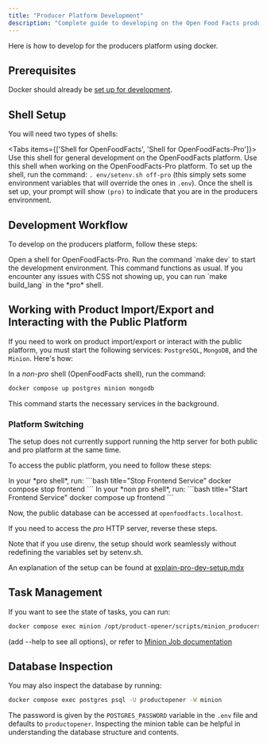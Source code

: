 ```yaml
---
title: "Producer Platform Development"
description: "Complete guide to developing on the Open Food Facts producers platform using Docker with dual-shell setup and service management."
---
```



Here is how to develop for the producers platform using docker.

## Prerequisites

Docker should already be [set up for development](how-to-quick-start-guide.mdx).

## Shell Setup

You will need two types of shells:

<Tabs items={['Shell for OpenFoodFacts', 'Shell for OpenFoodFacts-Pro']}>
<Tab value="Shell for OpenFoodFacts">
Use this shell for general development on the OpenFoodFacts platform.
</Tab>
<Tab value="Shell for OpenFoodFacts-Pro">
Use this shell when working on the OpenFoodFacts-Pro platform.
To set up the shell, run the command: `. env/setenv.sh off-pro` (this simply sets some environment variables that will override the ones in `.env`).
Once the shell is set up, your prompt will show `(pro)` to indicate that you are in the producers environment.
</Tab>
</Tabs>

## Development Workflow

To develop on the producers platform, follow these steps:

<Steps>
<Step title="Open OpenFoodFacts-Pro Shell">
Open a shell for OpenFoodFacts-Pro.
</Step>
<Step title="Start Development Environment">
Run the command `make dev` to start the development environment. This command functions as usual.
</Step>
<Step title="Troubleshoot CSS (if needed)">
If you encounter any issues with CSS not showing up, you can run `make build_lang` in the *pro* shell.
</Step>
</Steps>

## Working with Product Import/Export and Interacting with the Public Platform

If you need to work on product import/export or interact with the public platform, you must start the following services: `PostgreSQL`, `MongoDB`, and the `Minion`. Here's how:

In a *non-pro* shell (OpenFoodFacts shell), run the command:
```bash title="Start Core Services"
docker compose up postgres minion mongodb
```

This command starts the necessary services in the background.

### Platform Switching

<Callout type="warning">
  The setup does not currently support running the http server for both public and pro platform at the same time.
</Callout>

To access the public platform, you need to follow these steps:

<Steps>
<Step title="Stop Frontend Service (Pro Shell)">
In your *pro shell*, run:
```bash title="Stop Frontend Service"
docker compose stop frontend
```
</Step>
<Step title="Start Frontend Service (Non-Pro Shell)">
In your *non pro shell*, run:
```bash title="Start Frontend Service"
docker compose up frontend
```
</Step>
</Steps>

Now, the public database can be accessed at `openfoodfacts.localhost`.

If you need to access the *pro* HTTP server, reverse these steps.

<Callout type="info">
  Note that if you use direnv, the setup should work seamlessly without redefining the variables set by setenv.sh.
</Callout>

An explanation of the setup can be found at [explain-pro-dev-setup.mdx](explain-pro-dev-setup.mdx)

## Task Management

If you want to see the state of tasks, you can run:

```bash title="Minion Task Status"
docker compose exec minion /opt/product-opener/scripts/minion_producers.pl minion job
```

(add --help to see all options), or refer to [Minion Job documentation](https://docs.mojolicious.org/Minion/Command/minion/job)

## Database Inspection

You may also inspect the database by running:

```bash title="Inspect PostgreSQL Database"
docker compose exec postgres psql -U productopener -W minion
```

The password is given by the `POSTGRES_PASSWORD` variable in the `.env` file and defaults to `productopener`. Inspecting the minion table can be helpful in understanding the database structure and contents.
